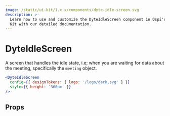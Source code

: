 ```yaml
---
image: /static/ui-kit/1.x.x/components/dyte-idle-screen.svg
description: >-
  Learn how to use and customize the DyteIdleScreen component in Ospi's React UI
  Kit with our detailed documentation.
---
```


# DyteIdleScreen

A screen that handles the idle state,
i.e; when you are waiting for data about the meeting, specifically the `meeting` object.

```jsx live
<DyteIdleScreen
  config={{ designTokens: { logo: '/logo/dark.svg' } }}
  style={{ height: '360px' }}
/>
```

## Props

<PropsTable of="dyte-idle-screen" />

<head>
  <title>React UI Kit DyteIdleScreen</title>
</head>
